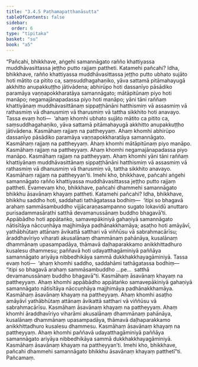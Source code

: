 ```yaml
---
title: "3.4.5 Paṭhamapatthanāsutta"
tableOfContents: false
sidebar:
  order: 6
type: "tipitaka"
basket: "su"
book: "a5"
---
```



<DynamicBreadcrumb />

<Division number="135" book="a5" bookNo="16" page="134">

<Paragraph number="754" book="a5">
“Pañcahi, bhikkhave, aṅgehi samannāgato rañño khattiyassa muddhāvasittassa jeṭṭho putto rajjaṃ pattheti. Katamehi pañcahi? Idha, bhikkhave, rañño khattiyassa muddhāvasittassa jeṭṭho putto ubhato sujāto hoti mātito ca pitito ca, saṃsuddhagahaṇiko, yāva sattamā pitāmahayugā akkhitto anupakkuṭṭho jātivādena; abhirūpo hoti dassanīyo pāsādiko paramāya vaṇṇapokkharatāya samannāgato; mātāpitūnaṃ piyo hoti manāpo; negamajānapadassa piyo hoti manāpo; yāni tāni raññaṃ khattiyānaṃ muddhāvasittānaṃ sippaṭṭhānāni hatthismiṃ vā assasmiṃ vā rathasmiṃ vā dhanusmiṃ vā tharusmiṃ vā tattha sikkhito hoti anavayo.
</Paragraph>

<Paragraph number="755" book="a5">
Tassa evaṃ hoti—  ‘ahaṃ khomhi ubhato sujāto mātito ca pitito ca, saṃsuddhagahaṇiko, yāva sattamā pitāmahayugā akkhitto anupakkuṭṭho jātivādena. Kasmāhaṃ rajjaṃ na pattheyyaṃ. Ahaṃ khomhi abhirūpo dassanīyo pāsādiko paramāya vaṇṇapokkharatāya samannāgato. Kasmāhaṃ rajjaṃ na pattheyyaṃ. Ahaṃ khomhi mātāpitūnaṃ piyo manāpo. Kasmāhaṃ rajjaṃ na pattheyyaṃ. Ahaṃ khomhi negamajānapadassa piyo manāpo. Kasmāhaṃ rajjaṃ na pattheyyaṃ. Ahaṃ khomhi yāni tāni raññaṃ khattiyānaṃ muddhāvasittānaṃ sippaṭṭhānāni hatthismiṃ vā assasmiṃ vā rathasmiṃ vā dhanusmiṃ vā tharusmiṃ vā, tattha sikkhito anavayo. Kasmāhaṃ rajjaṃ na pattheyyan’ti. Imehi kho, bhikkhave, pañcahi aṅgehi samannāgato rañño khattiyassa muddhāvasittassa jeṭṭho putto rajjaṃ pattheti.
</Paragraph>

<Paragraph number="756" book="a5">
Evamevaṃ kho, bhikkhave, pañcahi dhammehi samannāgato bhikkhu āsavānaṃ khayaṃ pattheti. Katamehi pañcahi? Idha, bhikkhave, bhikkhu saddho hoti, saddahati tathāgatassa bodhiṃ—  ‘itipi so bhagavā arahaṃ sammāsambuddho vijjācaraṇasampanno sugato lokavidū anuttaro purisadammasārathi satthā devamanussānaṃ buddho bhagavā’ti. Appābādho hoti appātaṅko, samavepākiniyā gahaṇiyā samannāgato nātisītāya nāccuṇhāya majjhimāya padhānakkhamāya; asaṭho hoti amāyāvī, yathābhūtaṃ attānaṃ āvikattā satthari vā viññūsu vā sabrahmacārīsu; āraddhavīriyo viharati akusalānaṃ dhammānaṃ pahānāya, kusalānaṃ dhammānaṃ upasampadāya, thāmavā daḷhaparakkamo anikkhittadhuro kusalesu dhammesu; paññavā hoti udayatthagāminiyā paññāya samannāgato ariyāya nibbedhikāya sammā dukkhakkhayagāminiyā.
</Paragraph>

<Paragraph number="757" book="a5">
Tassa evaṃ hoti—  ‘ahaṃ khomhi saddho, saddahāmi tathāgatassa bodhiṃ—  “itipi so bhagavā arahaṃ sammāsambuddho …pe…  satthā devamanussānaṃ buddho bhagavā”ti. Kasmāhaṃ āsavānaṃ khayaṃ na pattheyyaṃ. Ahaṃ khomhi appābādho appātaṅko samavepākiniyā gahaṇiyā samannāgato nātisītāya nāccuṇhāya majjhimāya padhānakkhamāya. Kasmāhaṃ āsavānaṃ khayaṃ na pattheyyaṃ. Ahaṃ khomhi asaṭho amāyāvī yathābhūtaṃ attānaṃ āvikattā satthari vā viññūsu vā sabrahmacārīsu. Kasmāhaṃ āsavānaṃ khayaṃ na pattheyyaṃ. Ahaṃ khomhi āraddhavīriyo viharāmi akusalānaṃ dhammānaṃ pahānāya, kusalānaṃ dhammānaṃ upasampadāya, thāmavā daḷhaparakkamo anikkhittadhuro kusalesu dhammesu. Kasmāhaṃ āsavānaṃ khayaṃ na pattheyyaṃ. Ahaṃ khomhi paññavā udayatthagāminiyā paññāya samannāgato ariyāya nibbedhikāya sammā dukkhakkhayagāminiyā. Kasmāhaṃ āsavānaṃ khayaṃ na pattheyyan’ti. Imehi kho, bhikkhave, pañcahi dhammehi samannāgato bhikkhu āsavānaṃ khayaṃ patthetī”ti.

</Paragraph>
</Division>

<Paragraph number="758" type="center" book="a5">
Pañcamaṃ.
</Paragraph>